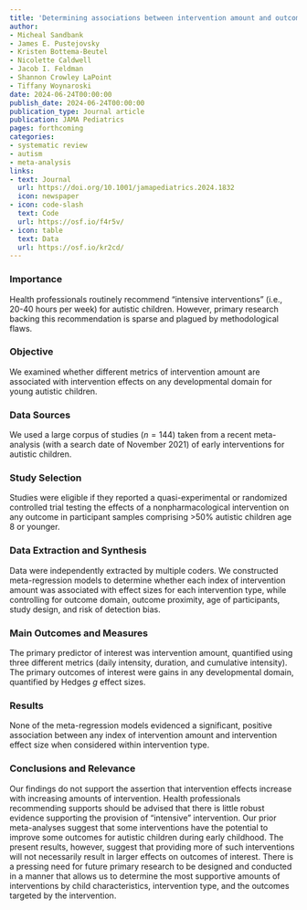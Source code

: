 ```yaml
---
title: 'Determining associations between intervention amount and outcomes for young autistic children: A systematic review and meta-analysis'
author:
- Micheal Sandbank
- James E. Pustejovsky
- Kristen Bottema-Beutel
- Nicolette Caldwell
- Jacob I. Feldman
- Shannon Crowley LaPoint
- Tiffany Woynaroski
date: 2024-06-24T00:00:00
publish_date: 2024-06-24T00:00:00
publication_type: Journal article
publication: JAMA Pediatrics
pages: forthcoming
categories:
- systematic review
- autism
- meta-analysis
links:
- text: Journal
  url: https://doi.org/10.1001/jamapediatrics.2024.1832
  icon: newspaper
- icon: code-slash
  text: Code
  url: https://osf.io/f4r5v/
- icon: table
  text: Data
  url: https://osf.io/kr2cd/
---
```


### Importance

Health professionals routinely recommend "intensive interventions" (i.e., 20-40 hours per week) for autistic children. However, primary research backing this recommendation is sparse and plagued by methodological flaws. 

### Objective

We examined whether different metrics of intervention amount are associated with intervention effects on any developmental domain for young autistic children.

### Data Sources

We used a large corpus of studies $(n = 144)$ taken from a recent meta-analysis (with a search date of November 2021) of early interventions for autistic children. 

### Study Selection

Studies were eligible if they reported a quasi-experimental or randomized controlled trial testing the effects of a nonpharmacological intervention on any outcome in participant samples comprising >50% autistic children age 8 or younger. 

### Data Extraction and Synthesis

Data were independently extracted by multiple coders. We constructed meta-regression models to determine whether each index of intervention amount was associated with effect sizes for each intervention type, while controlling for outcome domain, outcome proximity, age of participants, study design, and risk of detection bias. 

### Main Outcomes and Measures

The primary predictor of interest was intervention amount, quantified using three different metrics (daily intensity, duration, and cumulative intensity). The primary outcomes of interest were gains in any developmental domain, quantified by Hedges $g$ effect sizes.

### Results

None of the meta-regression models evidenced a significant, positive association between any index of intervention amount and intervention effect size when considered within intervention type. 

### Conclusions and Relevance

Our findings do not support the assertion that intervention effects increase with increasing amounts of intervention. Health professionals recommending supports should be advised that there is little robust evidence supporting the provision of "intensive" intervention. Our prior meta-analyses suggest that some interventions have the potential to improve some outcomes for autistic children during early childhood. The present results, however, suggest that providing more of such interventions will not necessarily result in larger effects on outcomes of interest. There is a pressing need for future primary research to be designed and conducted in a manner that allows us to determine the most supportive amounts of interventions by child characteristics, intervention type, and the outcomes targeted by the intervention. 
